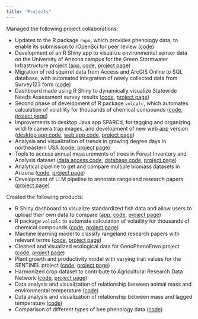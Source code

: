 ```yaml
---
title: "Projects"
---
```


Managed the following project collaborations: 

- Updates to the R package `rnpn`, which provides phenology data, to enable its submission to rOpenSci for peer review ([code](https://github.com/usa-npn/rnpn))
- Development of an R Shiny app to visualize environmental sensor data on the University of Arizona campus for the Green Stormwater Infrastructure project ([app](https://viz.datascience.arizona.edu/gsi-dashboard/), [code](https://github.com/UArizonaGSICampusLivingLab/gsi-dashboard), [project page](https://datascience.cct.arizona.edu/green-stormwater-infrastructure))
- Migration of red squirrel data from Access and ArcGIS Online to SQL database, with automated integration of newly collected data from Survey123 form ([code](https://github.com/Chris-Schnaufer/agol2mysql))
- Dashboard made using R Shiny to dynamically visualize Statewide Needs Assessment survey results ([code](https://github.com/cred-norton-uarizona/uace-needs-assessment), [project page](https://datascience.cct.arizona.edu/statewide-needs-assessment-dashboard))
- Second phase of development of R package `volcalc`, which automates calculation of volatility for thousands of chemical compounds ([code](https://github.com/Meredith-Lab/volcalc), [project page](https://datascience.cct.arizona.edu/volcalc-volatility-calculator))
- Improvements to desktop Java app SPARCd, for tagging and organizing wildlife camera trap images, and development of new web app version ([desktop app code](https://github.com/CulverLab/sparcd), [web app code](https://github.com/Chris-Schnaufer/sparcd-web), [project page](https://datascience.cct.arizona.edu/sparcd))
- Analysis and visualization of trends in growing degree days in northeastern USA ([code](https://github.com/usa-npn/cales-thermal-calendars), [project page](https://datascience.cct.arizona.edu/estimating-trends-phenology))
- Tools to access annual measurements of trees in Forest Inventory and Analysis dataset ([data access code](https://github.com/mekevans/forestTIME), [database code](https://github.com/mekevans/forestTIME-builder), [project page](https://datascience.cct.arizona.edu/foresttime))
- Analytical pipeline to get and compare multiple biomass datasets in Arizona ([code](https://github.com/EcosystemEcologyLab/SW_Biomass), [project page](https://datascience.cct.arizona.edu/estimating-uncertainty-carbon-stores))
- Development of LLM pipeline to annotate rangeland research papers ([project page](https://datascience.cct.arizona.edu/rangedocs-aiml))


Created the following products: 

- R Shiny dashboard to visualize standardized fish data and allow users to upload their own data to compare ([app](https://viz.datascience.arizona.edu/afs-standard-fish-data/), [code](https://github.com/cct-datascience/AFS_database_code), [project page](https://datascience.cct.arizona.edu/afs-standard-fish-app))
- R package `volcalc` to automate calculation of volatility for thousands of chemical compounds ([code](https://github.com/Meredith-Lab/volcalc), [project page](https://datascience.cct.arizona.edu/volcalc-volatility-calculator))
- Machine learning model to classify rangeland research papers with relevant terms ([code](https://bitbucket.org/cals-cct/docs-classification-model/src/main/), [project page](https://datascience.cct.arizona.edu/rangedocs))
- Cleaned and visualized ecological data for GenoPhenoEnvo project ([code](https://github.com/genophenoenvo/neon-datasets), [project page](https://datascience.cct.arizona.edu/genophenoenvo))
- Plant growth and productivity model with varying trait values for the SENTINEL project ([code](https://github.com/cct-datascience/model-vignettes), [project page](https://datascience.cct.arizona.edu/sentinel-phytosensors))
- Harmonized crop dataset to contribute to Agricultural Research Data Network ([code](https://github.com/cct-datascience/ardn-terra-ref/), [project page](https://datascience.cct.arizona.edu/agricultural-research-data-network))
- Data analysis and visualization of relationship between animal mass and environmental temperature ([code](https://github.com/KristinaRiemer/MassResponseToTemp))
- Data analysis and visualization of relationship between mass and lagged temperature ([code](https://github.com/KristinaRiemer/MassResponseToTemp))
- Comparison of different types of bee phenology data ([code](https://github.com/KristinaRiemer/bee_phenology))
